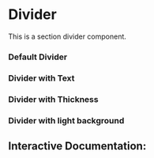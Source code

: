 

<Meta of={Story} />

# Divider

This is a section divider component.

### Default Divider

<Canvas of={Story.Default} />

### Divider with Text

<Canvas of={Story.DivisorWithProps} />

### Divider with Thickness

<Canvas of={Story.ThicknessDivisor} />

### Divider with light background

<Canvas of={Story.DivisorDark} />

## Interactive Documentation:

<Primary />
<Controls />